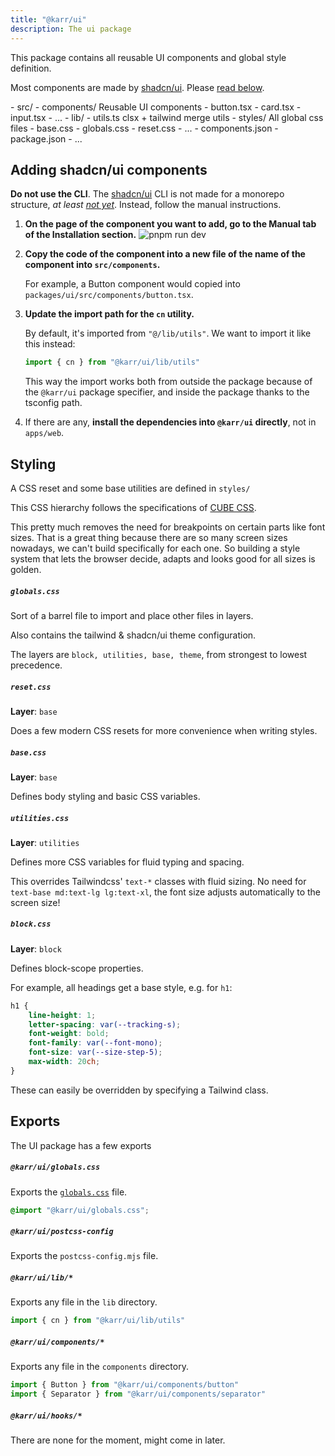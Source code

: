 ```yaml
---
title: "@karr/ui"
description: The ui package
---
```



This package contains all reusable UI components and global style definition.

Most components are made by [shadcn/ui](https://ui.shadcn.com/).
Please [read below](#adding-shadcnui-components).

<FileTree>
    - src/
        - components/ Reusable UI components
            - button.tsx
            - card.tsx
            - input.tsx
            - ...
        - lib/
            - utils.ts clsx + tailwind merge utils
        - styles/ All global css files
            - base.css
            - globals.css
            - reset.css
            - ...
        - components.json
    - package.json
    - ...
</FileTree>

## Adding shadcn/ui components

**Do not use the CLI**.
The [shadcn/ui](https://ui.shadcn.com/) CLI is not made for a monorepo structure, *at least [not yet](https://ui.shadcn.com/docs/monorepo)*.
Instead, follow the manual instructions.

<Steps>

1.  **On the page of the component you want to add, go to the Manual tab of the Installation section.**
    ![pnpm run dev](../../../../assets/shadcnui_manual_installation.jpg)

2.  **Copy the code of the component into a new file of the name of the component into `src/components`.**

    For example, a Button component would copied into `packages/ui/src/components/button.tsx`.

3.  **Update the import path for the `cn` utility.**

    By default, it's imported from `"@/lib/utils"`. We want to import it like this instead:

    ```ts
    import { cn } from "@karr/ui/lib/utils"
    ```

    This way the import works both from outside the package because of the `@karr/ui` package specifier,
    and inside the package thanks to the tsconfig path.

4.  If there are any, **install the dependencies into `@karr/ui` directly**, not in `apps/web`.

</Steps>


## Styling

A CSS reset and some base utilities are defined in `styles/`

This CSS hierarchy follows the specifications of [CUBE CSS](https://cube.fyi/).

This pretty much removes the need for breakpoints on certain parts like font sizes.
That is a great thing because there are so many screen sizes nowadays, we can't build specifically for each one.
So building a style system that lets the browser decide, adapts and looks good for all sizes is golden.

<LinkCard
  title="Andy Bell on fluid CSS"
  href="https://www.youtube.com/watch?v=5uhIiI9Ld5M"
  target="_blank"
  rel="noopener noreferer"
  description="Be the browser's mentor, not its micro-manager"
/>

##### `globals.css`

Sort of a barrel file to import and place other files in layers.

Also contains the tailwind & shadcn/ui theme configuration.

The layers are `block, utilities, base, theme`, from strongest to lowest precedence.


##### `reset.css`

**Layer**: `base`

Does a few modern CSS resets for more convenience when writing styles.


##### `base.css`

**Layer**: `base`

Defines body styling and basic CSS variables.


##### `utilities.css`

**Layer**: `utilities`

Defines more CSS variables for fluid typing and spacing.

This overrides Tailwindcss' `text-*` classes with fluid sizing.
No need for `text-base md:text-lg lg:text-xl`, the font size adjusts automatically to the screen size!


##### `block.css`

**Layer**: `block`

Defines block-scope properties.

For example, all headings get a base style, e.g. for `h1`:
```css
h1 {
    line-height: 1;
    letter-spacing: var(--tracking-s);
    font-weight: bold;
    font-family: var(--font-mono);
    font-size: var(--size-step-5);
    max-width: 20ch;
}
```

These can easily be overridden by specifying a Tailwind class.


## Exports

The UI package has a few exports

##### `@karr/ui/globals.css`

Exports the [`globals.css`](#globalscss) file.

```css
@import "@karr/ui/globals.css";
```

##### `@karr/ui/postcss-config`

Exports the `postcss-config.mjs` file.

##### `@karr/ui/lib/*`

Exports any file in the `lib` directory.

```ts
import { cn } from "@karr/ui/lib/utils"
````

##### `@karr/ui/components/*`

Exports any file in the `components` directory.

```ts
import { Button } from "@karr/ui/components/button"
import { Separator } from "@karr/ui/components/separator"
````

##### `@karr/ui/hooks/*`

There are none for the moment, might come in later.
